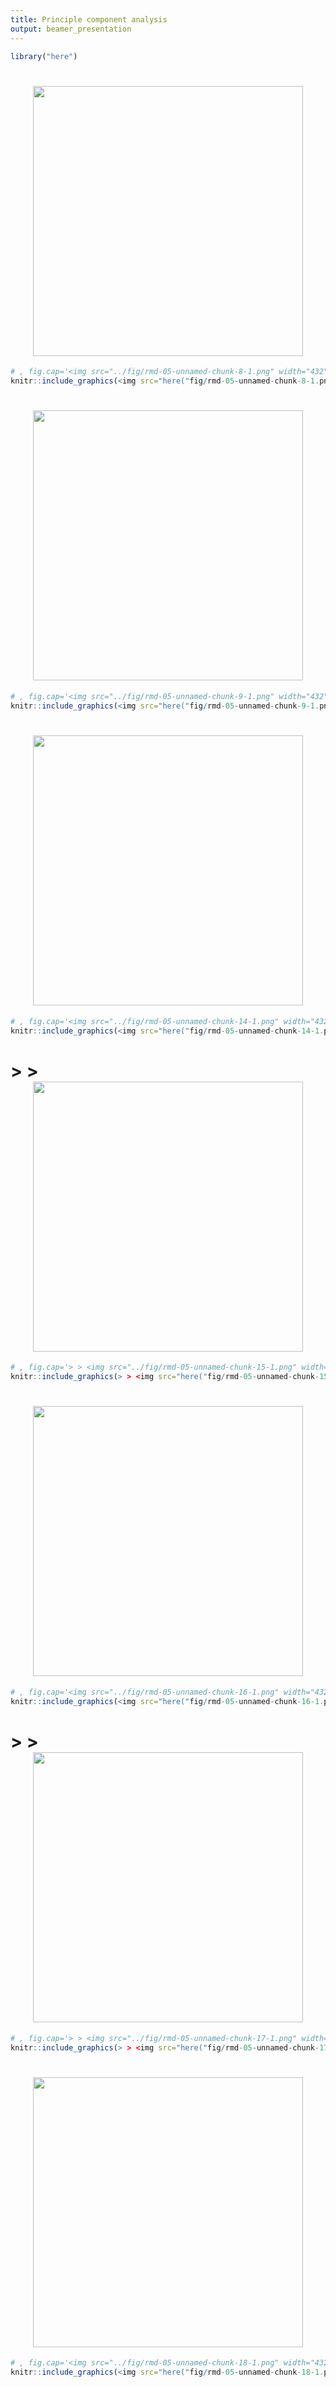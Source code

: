 ```yaml
---
title: Principle component analysis
output: beamer_presentation
---
```

```r
library("here")
```
# <img src="../fig/rmd-05-unnamed-chunk-8-1.png" width="432" style="display: block; margin: auto;" />
```r
# , fig.cap='<img src="../fig/rmd-05-unnamed-chunk-8-1.png" width="432" style="display: block; margin: auto;" />
knitr::include_graphics(<img src="here("fig/rmd-05-unnamed-chunk-8-1.png" width="432" style="display: block; margin: auto;" />"))
```

\newpage
# <img src="../fig/rmd-05-unnamed-chunk-9-1.png" width="432" style="display: block; margin: auto;" />
```r
# , fig.cap='<img src="../fig/rmd-05-unnamed-chunk-9-1.png" width="432" style="display: block; margin: auto;" />
knitr::include_graphics(<img src="here("fig/rmd-05-unnamed-chunk-9-1.png" width="432" style="display: block; margin: auto;" />"))
```

\newpage
# <img src="../fig/rmd-05-unnamed-chunk-14-1.png" width="432" style="display: block; margin: auto;" />
```r
# , fig.cap='<img src="../fig/rmd-05-unnamed-chunk-14-1.png" width="432" style="display: block; margin: auto;" />
knitr::include_graphics(<img src="here("fig/rmd-05-unnamed-chunk-14-1.png" width="432" style="display: block; margin: auto;" />"))
```

\newpage
# > > <img src="../fig/rmd-05-unnamed-chunk-15-1.png" width="432" style="display: block; margin: auto;" />
```r
# , fig.cap='> > <img src="../fig/rmd-05-unnamed-chunk-15-1.png" width="432" style="display: block; margin: auto;" />
knitr::include_graphics(> > <img src="here("fig/rmd-05-unnamed-chunk-15-1.png" width="432" style="display: block; margin: auto;" />"))
```

\newpage
# <img src="../fig/rmd-05-unnamed-chunk-16-1.png" width="432" style="display: block; margin: auto;" />
```r
# , fig.cap='<img src="../fig/rmd-05-unnamed-chunk-16-1.png" width="432" style="display: block; margin: auto;" />
knitr::include_graphics(<img src="here("fig/rmd-05-unnamed-chunk-16-1.png" width="432" style="display: block; margin: auto;" />"))
```

\newpage
# > > <img src="../fig/rmd-05-unnamed-chunk-17-1.png" width="432" style="display: block; margin: auto;" />
```r
# , fig.cap='> > <img src="../fig/rmd-05-unnamed-chunk-17-1.png" width="432" style="display: block; margin: auto;" />
knitr::include_graphics(> > <img src="here("fig/rmd-05-unnamed-chunk-17-1.png" width="432" style="display: block; margin: auto;" />"))
```

\newpage
# <img src="../fig/rmd-05-unnamed-chunk-18-1.png" width="432" style="display: block; margin: auto;" />
```r
# , fig.cap='<img src="../fig/rmd-05-unnamed-chunk-18-1.png" width="432" style="display: block; margin: auto;" />
knitr::include_graphics(<img src="here("fig/rmd-05-unnamed-chunk-18-1.png" width="432" style="display: block; margin: auto;" />"))
```

\newpage
